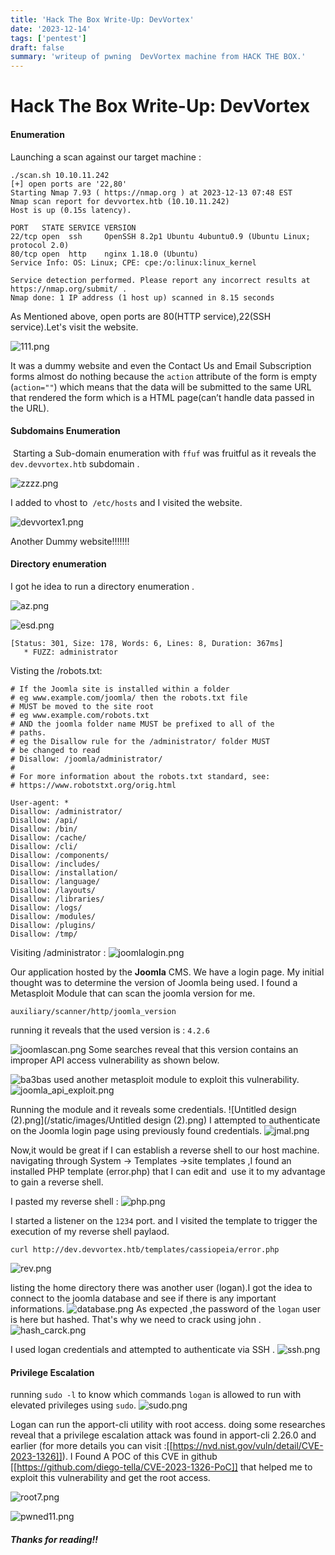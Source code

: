 ```yaml
---
title: 'Hack The Box Write-Up: DevVortex'
date: '2023-12-14'
tags: ['pentest']
draft: false
summary: 'writeup of pwning  DevVortex machine from HACK THE BOX.'
---
```


# Hack The Box Write-Up: DevVortex 

#### Enumeration 
Launching a scan against our target machine :

```
./scan.sh 10.10.11.242
[+] open ports are '22,80' 
Starting Nmap 7.93 ( https://nmap.org ) at 2023-12-13 07:48 EST
Nmap scan report for devvortex.htb (10.10.11.242)
Host is up (0.15s latency).

PORT   STATE SERVICE VERSION
22/tcp open  ssh     OpenSSH 8.2p1 Ubuntu 4ubuntu0.9 (Ubuntu Linux; protocol 2.0)
80/tcp open  http    nginx 1.18.0 (Ubuntu)
Service Info: OS: Linux; CPE: cpe:/o:linux:linux_kernel

Service detection performed. Please report any incorrect results at https://nmap.org/submit/ .
Nmap done: 1 IP address (1 host up) scanned in 8.15 seconds

```

As Mentioned above, open ports are 80(HTTP service),22(SSH service).Let's visit the website. 

![111.png](/static/images/111.png)

It was a dummy website and even the  Contact Us and Email Subscription forms almost  do nothing because  the  `action` attribute of the form is empty (`action=""`) which means that the data will be submitted to the same URL that rendered the form which is a HTML page(can’t handle data passed in the URL).

#### Subdomains Enumeration
 Starting a Sub-domain enumeration with `ffuf`  was fruitful as it reveals the `dev.devvortex.htb` subdomain . 

![zzzz.png](/static/images/zzzz.png)


I added to vhost to  `/etc/hosts` and I visited the website.

![devvortex1.png](/static/images/devvortex1.png)


Another Dummy website!!!!!!!
#### Directory enumeration
I got he idea to run a directory enumeration .

![az.png](/static/images/az.png)


![esd.png](/static/images/esd.png)


 ```
 [Status: 301, Size: 178, Words: 6, Lines: 8, Duration: 367ms]
    * FUZZ: administrator

```
Visting  the /robots.txt: 

```
# If the Joomla site is installed within a folder
# eg www.example.com/joomla/ then the robots.txt file
# MUST be moved to the site root
# eg www.example.com/robots.txt
# AND the joomla folder name MUST be prefixed to all of the
# paths.
# eg the Disallow rule for the /administrator/ folder MUST
# be changed to read
# Disallow: /joomla/administrator/
#
# For more information about the robots.txt standard, see:
# https://www.robotstxt.org/orig.html

User-agent: *
Disallow: /administrator/
Disallow: /api/
Disallow: /bin/
Disallow: /cache/
Disallow: /cli/
Disallow: /components/
Disallow: /includes/
Disallow: /installation/
Disallow: /language/
Disallow: /layouts/
Disallow: /libraries/
Disallow: /logs/
Disallow: /modules/
Disallow: /plugins/
Disallow: /tmp/
```
Visiting /administrator :
![joomlalogin.png](/static/images/joomlalogin.png)

Our application hosted by the **Joomla** CMS. We have  a login page. My initial thought was to determine the version of Joomla being used. I found a Metasploit Module that can scan the joomla version for me. 

```
auxiliary/scanner/http/joomla_version
```
running it reveals that the used version is : `4.2.6`

![joomlascan.png](/static/images/joomlascan.png)
Some searches reveal that this version contains an improper API access vulnerability as shown below.  

![ba3bas](/static/images/ba3bas.png)
used another metasploit module to exploit this  vulnerability.
![joomla_api_exploit.png](/static/images/joomla_api_exploit.png)

Running the module and it reveals some credentials. 
![Untitled design (2).png](/static/images/Untitled design (2).png)
I attempted to authenticate on the Joomla login page using previously found credentials.
![jmal.png](/static/images/jmal.png)

Now,it would be great if  I can  establish a reverse shell to our host machine.
navigating through System -> Templates ->site templates ,I found an installed PHP template (error.php) that I can edit and  use it to my advantage to gain a reverse shell.

I pasted my reverse shell :
![php.png](/static/images/php.png)

I started a listener on the `1234` port. and I visited the template to trigger the execution of my reverse shell paylaod.

```
curl http://dev.devvortex.htb/templates/cassiopeia/error.php
```
![rev.png](/static/images/rev.png)

listing the home directory there was another user (logan).I got the idea to connect to the joomla  database and see if there is any important informations.
![database.png](/static/images/database.png)
As expected ,the password of the `logan` user is here but hashed. That's why we need to crack  using john . 
![hash_carck.png](/static/images/hash_carck.png)


I used  logan  credentials and attempted to  authenticate via SSH .
![ssh.png](/static/images/ssh.png)

#### Privilege Escalation

running `sudo -l` to know which commands `logan` is   allowed to run with elevated privileges using `sudo`.
![sudo.png](/static/images/sudo.png)

Logan can run  the apport-cli utility with root access.
doing some researches reveal that a privilege escalation attack was found in apport-cli 2.26.0 and earlier (for more details you can visit :[[https://nvd.nist.gov/vuln/detail/CVE-2023-1326]]).
I Found A  POC of this CVE in github [[https://github.com/diego-tella/CVE-2023-1326-PoC]] that helped me to exploit this vulnerability and  get the root access.

![root7.png](/static/images/root7.png)



![pwned11.png](/static/images/pwned11.png)


##### Thanks for reading!!